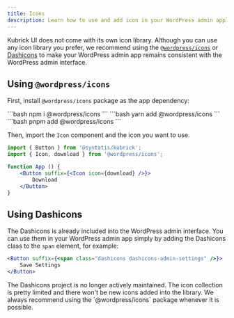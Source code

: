 ```yaml
---
title: Icons
description: Learn how to use and add icon in your WordPress admin application.
---
```



Kubrick UI does not come with its own icon library. Although you can use any icon library you prefer, we recommend using the [`@wordpress/icons`](https://developer.wordpress.org/block-editor/reference-guides/packages/packages-icons/) or [Dashicons](https://developer.wordpress.org/resource/dashicons/) to make your WordPress admin app remains consistent with the WordPress admin interface.

## Using `@wordpress/icons`

First, install `@wordpress/icons` package as the app dependency:

<Tabs syncKey="package-manager">
	<TabItem label="npm" icon="seti:npm">
```bash
npm i @wordpress/icons
```
	</TabItem>
	<TabItem label="yarn" icon="seti:yarn">
```bash
yarn add @wordpress/icons
```
	</TabItem>
	<TabItem label="pnpm" icon="pnpm">
```bash
pnpm add @wordpress/icons
```
	</TabItem>
</Tabs>

Then, import the `Icon` component and the icon you want to use.

```jsx
import { Button } from '@syntatis/kubrick';
import { Icon, download } from '@wordpress/icons';

function App () {
	<Button suffix={<Icon icon={download} />}>
		Download
	</Button>
}
```

## Using Dashicons

The Dashicons is already included into the WordPress admin interface. You can use them in your WordPress admin app simply by adding the Dashicons class to the `span` element, for example:

```jsx
<Button suffix={<span class="dashicons dashicons-admin-settings" />}>
	Save Settings
</Button>
```

<Aside type="caution">
The Dashicons project is no longer actively maintained. The icon collection is pretty limited and there won't be new icons added into the library. We always recommend using the `@wordpress/icons` package whenever it is possible.
</Aside>
